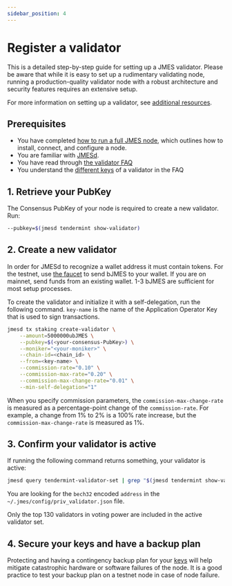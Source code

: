 ```yaml
---
sidebar_position: 4
---
```



# Register a validator


This is a detailed step-by-step guide for setting up a JMES validator. Please be aware that while it is easy to set up a rudimentary validating node, running a production-quality validator node with a robust architecture and security features requires an extensive setup.

For more information on setting up a validator, see [additional resources](README.mdx#additional-resources).

## Prerequisites

- You have completed [how to run a full JMES node](../run-a-full-terra-node/README.mdx), which outlines how to install, connect, and configure a node.
- You are familiar with [JMESd](../../develop/terrad/install-terrad.mdx).
- You have read through [the validator FAQ](faq.mdx)
- You understand the [different keys](faq.mdx#validator-keys-and-states) of a validator in the FAQ

## 1. Retrieve your PubKey

The Consensus PubKey of your node is required to create a new validator. Run:

```bash
--pubkey=$(jmesd tendermint show-validator)
```

## 2. Create a new validator


<Admonition type="tip" icon="💡" title="Get coins">

In order for JMESd to recognize a wallet address it must contain tokens. For the testnet, use [the faucet](https://faucet.terra.money/) to send bJMES to your wallet. If you are on mainnet, send funds from an existing wallet. 1-3 bJMES are sufficient for most setup processes.

</Admonition>

To create the validator and initialize it with a self-delegation, run the following command. `key-name` is the name of the Application Operator Key that is used to sign transactions.

```bash
jmesd tx staking create-validator \
    --amount=5000000ubJMES \
    --pubkey=$(<your-consensus-PubKey>) \
    --moniker="<your-moniker>" \
    --chain-id=<chain_id> \
    --from=<key-name> \
    --commission-rate="0.10" \
    --commission-max-rate="0.20" \
    --commission-max-change-rate="0.01" \
    --min-self-delegation="1"
```

<Admonition type="caution" icon="☢️">

When you specify commission parameters, the `commission-max-change-rate` is measured as a percentage-point change of the `commission-rate`. For example, a change from 1% to 2% is a 100% rate increase, but the `commission-max-change-rate` is measured as 1%.

</Admonition>

## 3. Confirm your validator is active

If running the following command returns something, your validator is active:

```bash
jmesd query tendermint-validator-set | grep "$(jmesd tendermint show-validator)"
```

You are looking for the `bech32` encoded `address` in the `~/.jmes/config/priv_validator.json` file.

<Admonition type="note" icon="📝">

Only the top 130 validators in voting power are included in the active validator set.

</Admonition>

## 4. Secure your keys and have a backup plan

Protecting and having a contingency backup plan for your [keys](faq.mdx#what-type-of-key-do-i-need-to-use) will help mitigate catastrophic hardware or software failures of the node.
It is a good practice to test your backup plan on a testnet node in case of node failure.